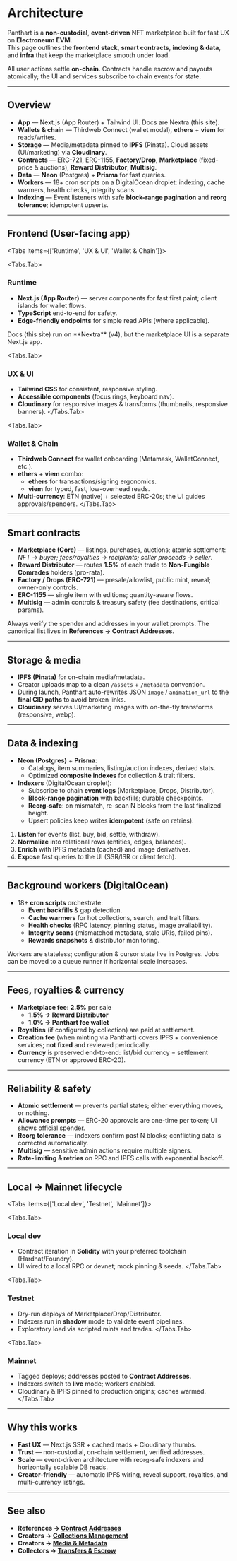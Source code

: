 

# Architecture

Panthart is a **non-custodial**, **event-driven** NFT marketplace built for fast UX on **Electroneum EVM**.  
This page outlines the **frontend stack**, **smart contracts**, **indexing & data**, and **infra** that keep the marketplace smooth under load.

<Callout>
All user actions settle <strong>on-chain</strong>. Contracts handle escrow and payouts atomically; the UI and services subscribe to chain events for state.
</Callout>

---

## Overview

- **App** — Next.js (App Router) + Tailwind UI. Docs are Nextra (this site).  
- **Wallets & chain** — Thirdweb Connect (wallet modal), **ethers** + **viem** for reads/writes.  
- **Storage** — Media/metadata pinned to **IPFS** (Pinata). Cloud assets (UI/marketing) via **Cloudinary**.  
- **Contracts** — ERC-721, ERC-1155, **Factory/Drop**, **Marketplace** (fixed-price & auctions), **Reward Distributor**, **Multisig**.  
- **Data** — **Neon** (Postgres) + **Prisma** for fast queries.  
- **Workers** — 18+ cron scripts on a DigitalOcean droplet: indexing, cache warmers, health checks, integrity scans.  
- **Indexing** — Event listeners with safe **block-range pagination** and **reorg tolerance**; idempotent upserts.

---

## Frontend (User-facing app)

<Tabs items={['Runtime', 'UX & UI', 'Wallet & Chain']}>

  <Tabs.Tab>
  ### Runtime

  - **Next.js (App Router)** — server components for fast first paint; client islands for wallet flows.  
  - **TypeScript** end-to-end for safety.  
  - **Edge-friendly endpoints** for simple read APIs (where applicable).

  <Callout type="info">
    Docs (this site) run on **Nextra** (v4), but the marketplace UI is a separate Next.js app.
  </Callout>
  </Tabs.Tab>

  <Tabs.Tab>
  ### UX & UI

  - **Tailwind CSS** for consistent, responsive styling.  
  - **Accessible components** (focus rings, keyboard nav).  
  - **Cloudinary** for responsive images & transforms (thumbnails, responsive banners).
  </Tabs.Tab>

  <Tabs.Tab>
  ### Wallet & Chain

  - **Thirdweb Connect** for wallet onboarding (Metamask, WalletConnect, etc.).  
  - **ethers** + **viem** combo:  
    - **ethers** for transactions/signing ergonomics.  
    - **viem** for typed, fast, low-overhead reads.  
  - **Multi-currency**: ETN (native) + selected ERC-20s; the UI guides approvals/spenders.
  </Tabs.Tab>

</Tabs>

---

## Smart contracts

- **Marketplace (Core)** — listings, purchases, auctions; atomic settlement:
  _NFT → buyer; fees/royalties → recipients; seller proceeds → seller_.  
- **Reward Distributor** — routes **1.5%** of each trade to **Non-Fungible Comrades** holders (pro-rata).  
- **Factory / Drops (ERC-721)** — presale/allowlist, public mint, reveal; owner-only controls.  
- **ERC-1155** — single item with editions; quantity-aware flows.  
- **Multisig** — admin controls & treasury safety (fee destinations, critical params).

<Callout type="warning">
Always verify the spender and addresses in your wallet prompts. The canonical list lives in <strong>References → Contract Addresses</strong>.
</Callout>

---

## Storage & media

- **IPFS (Pinata)** for on-chain media/metadata.  
- Creator uploads map to a clean `/assets` + `/metadata` convention.  
- During launch, Panthart auto-rewrites JSON `image` / `animation_url` to the **final CID paths** to avoid broken links.  
- **Cloudinary** serves UI/marketing images with on-the-fly transforms (responsive, webp).

---

## Data & indexing

- **Neon (Postgres)** + **Prisma**:  
  - Catalogs, item summaries, listing/auction indexes, derived stats.  
  - Optimized **composite indexes** for collection & trait filters.  
- **Indexers** (DigitalOcean droplet):  
  - Subscribe to chain **event logs** (Marketplace, Drops, Distributor).  
  - **Block-range pagination** with backfills; durable checkpoints.  
  - **Reorg-safe**: on mismatch, re-scan N blocks from the last finalized height.  
  - Upsert policies keep writes **idempotent** (safe on retries).

<Steps>
  <ol>
    <li><strong>Listen</strong> for events (list, buy, bid, settle, withdraw).</li>
    <li><strong>Normalize</strong> into relational rows (entities, edges, balances).</li>
    <li><strong>Enrich</strong> with IPFS metadata (cached) and image derivatives.</li>
    <li><strong>Expose</strong> fast queries to the UI (SSR/ISR or client fetch).</li>
  </ol>
</Steps>

---

## Background workers (DigitalOcean)

- 18+ **cron scripts** orchestrate:
  - **Event backfills** & gap detection.  
  - **Cache warmers** for hot collections, search, and trait filters.  
  - **Health checks** (RPC latency, pinning status, image availability).  
  - **Integrity scans** (mismatched metadata, stale URIs, failed pins).  
  - **Rewards snapshots** & distributor monitoring.

<Callout type="info">
Workers are stateless; configuration & cursor state live in Postgres. Jobs can be moved to a queue runner if horizontal scale increases.
</Callout>

---

## Fees, royalties & currency

- **Marketplace fee: 2.5%** per sale  
  - **1.5% → Reward Distributor**  
  - **1.0% → Panthart fee wallet**
- **Royalties** (if configured by collection) are paid at settlement.  
- **Creation fee** (when minting via Panthart) covers IPFS + convenience services; **not fixed** and reviewed periodically.  
- **Currency** is preserved end-to-end: list/bid currency = settlement currency (ETN or approved ERC-20).

---

## Reliability & safety

- **Atomic settlement** — prevents partial states; either everything moves, or nothing.  
- **Allowance prompts** — ERC-20 approvals are one-time per token; UI shows official spender.  
- **Reorg tolerance** — indexers confirm past N blocks; conflicting data is corrected automatically.  
- **Multisig** — sensitive admin actions require multiple signers.  
- **Rate-limiting & retries** on RPC and IPFS calls with exponential backoff.

---

## Local → Mainnet lifecycle

<Tabs items={['Local dev', 'Testnet', 'Mainnet']}>

  <Tabs.Tab>
  ### Local dev
  - Contract iteration in **Solidity** with your preferred toolchain (Hardhat/Foundry).  
  - UI wired to a local RPC or devnet; mock pinning & seeds.
  </Tabs.Tab>

  <Tabs.Tab>
  ### Testnet
  - Dry-run deploys of Marketplace/Drop/Distributor.  
  - Indexers run in **shadow** mode to validate event pipelines.  
  - Exploratory load via scripted mints and trades.
  </Tabs.Tab>

  <Tabs.Tab>
  ### Mainnet
  - Tagged deploys; addresses posted to **Contract Addresses**.  
  - Indexers switch to **live** mode; workers enabled.  
  - Cloudinary & IPFS pinned to production origins; caches warmed.
  </Tabs.Tab>

</Tabs>

---

## Why this works

- **Fast UX** — Next.js SSR + cached reads + Cloudinary thumbs.  
- **Trust** — non-custodial, on-chain settlement, verified addresses.  
- **Scale** — event-driven architecture with reorg-safe indexers and horizontally scalable DB reads.  
- **Creator-friendly** — automatic IPFS wiring, reveal support, royalties, and multi-currency listings.

---

## See also

- **References → [Contract Addresses](/references/contract-addresses)**  
- **Creators → [Collections Management](/creators/collections-management)**  
- **Creators → [Media & Metadata](/creators/media-metadata)**  
- **Collectors → [Transfers & Escrow](/collectors/transfers-escrow)**
